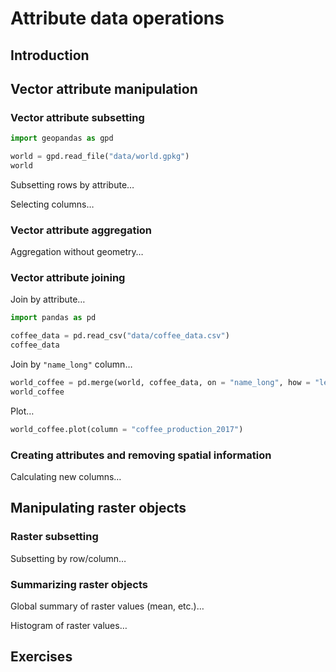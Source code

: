 # Attribute data operations {#attr}

## Introduction

## Vector attribute manipulation

### Vector attribute subsetting

```python
import geopandas as gpd
```

```python
world = gpd.read_file("data/world.gpkg")
world
```

Subsetting rows by attribute...

Selecting columns...

### Vector attribute aggregation

Aggregation without geometry...

### Vector attribute joining

Join by attribute...

```python
import pandas as pd
```

```python
coffee_data = pd.read_csv("data/coffee_data.csv")
coffee_data
```

Join by `"name_long"` column...

```python
world_coffee = pd.merge(world, coffee_data, on = "name_long", how = "left")
world_coffee
```

Plot...

```python
world_coffee.plot(column = "coffee_production_2017")
```

### Creating attributes and removing spatial information

Calculating new columns...

## Manipulating raster objects

### Raster subsetting

Subsetting by row/column...

### Summarizing raster objects

Global summary of raster values (mean, etc.)...

Histogram of raster values...

## Exercises